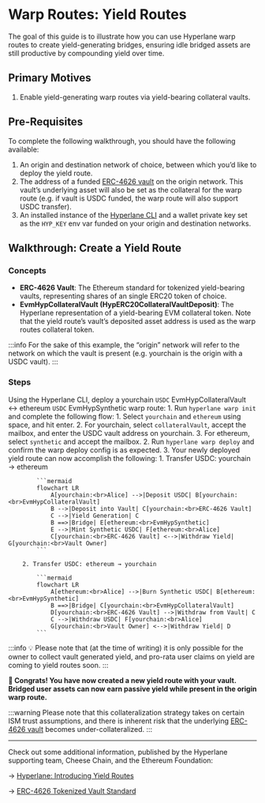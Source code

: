 # Warp Routes: Yield Routes

The goal of this guide is to illustrate how you can use Hyperlane warp routes to create yield-generating bridges, ensuring idle bridged assets are still productive by compounding yield over time.

## Primary Motives

1. Enable yield-generating warp routes via yield-bearing collateral vaults.

## Pre-Requisites

To complete the following walkthrough, you should have the following available:

1. An origin and destination network of choice, between which you’d like to deploy the yield route.
2. The address of a funded [ERC-4626 vault](https://ethereum.org/en/developers/docs/standards/tokens/erc-4626/) on the origin network. This vault’s underlying asset will also be set as the collateral for the warp route (e.g. if vault is USDC funded, the warp route will also support USDC transfer).
3. An installed instance of the [Hyperlane CLI](https://docs.hyperlane.xyz/docs/reference/cli) and a wallet private key set as the `HYP_KEY` env var funded on your origin and destination networks.

## Walkthrough: Create a Yield Route

### Concepts

- **ERC-4626 Vault**: The Ethereum standard for tokenized yield-bearing vaults, representing shares of an single ERC20 token of choice.
- **EvmHypCollateralVault (HypERC20CollateralVaultDeposit)**: The Hyperlane representation of a yield-bearing EVM collateral token. Note that the yield route’s vault’s deposited asset address is used as the warp routes collateral token.

:::info
For the sake of this example, the “origin” network will refer to the network on which the vault is present (e.g. yourchain is the origin with a USDC vault).
:::

### Steps

Using the Hyperlane CLI, deploy a yourchain `USDC` EvmHypCollateralVault ↔ ethereum `USDC` EvmHypSynthetic warp route:
    1. Run `hyperlane warp init` and complete the following flow:
        1. Select `yourchain` and `ethereum` using space, and hit enter.
        2. For yourchain, select `collateralVault`, accept the mailbox, and enter the USDC vault address on yourchain.
        3. For ethereum, select `synthetic` and accept the mailbox.
    2. Run `hyperlane warp deploy` and confirm the warp deploy config is as expected.
    3. Your newly deployed yield route can now accomplish the following:
        1. Transfer USDC: yourchain → ethereum

            ```mermaid
            flowchart LR
                A[yourchain:<br>Alice] -->|Deposit USDC| B[yourchain:<br>EvmHypCollateralVault]
                B -->|Deposit into Vault| C[yourchain:<br>ERC-4626 Vault]
                C -->|Yield Generation| C
                B ==>|Bridge| E[ethereum:<br>EvmHypSynthetic]
                E -->|Mint Synthetic USDC| F[ethereum:<br>Alice]
                C[yourchain:<br>ERC-4626 Vault] <-->|Withdraw Yield| G[yourchain:<br>Vault Owner]
            ```

        2. Transfer USDC: ethereum → yourchain

            ```mermaid
            flowchart LR
                A[ethereum:<br>Alice] -->|Burn Synthetic USDC| B[ethereum:<br>EvmHypSynthetic]
                B ==>|Bridge| C[yourchain:<br>EvmHypCollateralVault]
                D[yourchain:<br>ERC-4626 Vault] -->|Withdraw from Vault| C
                C -->|Withdraw USDC| F[yourchain:<br>Alice]
                G[yourchain:<br>Vault Owner] <-->|Withdraw Yield| D
            ```


:::info
💡 Please note that (at the time of writing) it is only possible for the owner to collect vault generated yield, and pro-rata user claims on yield are coming to yield routes soon.
:::


**🎉 Congrats! You have now created a new yield route with your vault. Bridged user assets can now earn passive yield while present in the origin warp route.**

:::warning
Please note that this collateralization strategy takes on certain ISM trust assumptions, and there is inherent risk that the underlying [ERC-4626 vault](https://ethereum.org/en/developers/docs/standards/tokens/erc-4626/) becomes under-collateralized.
:::

---

Check out some additional information, published by the Hyperlane supporting team, Cheese Chain, and the Ethereum Foundation:

→ [Hyperlane: Introducing Yield Routes](https://medium.com/hyperlane/introducing-yield-routes-f7e8fd091443)

→ [ERC-4626 Tokenized Vault Standard](https://ethereum.org/en/developers/docs/standards/tokens/erc-4626/)
